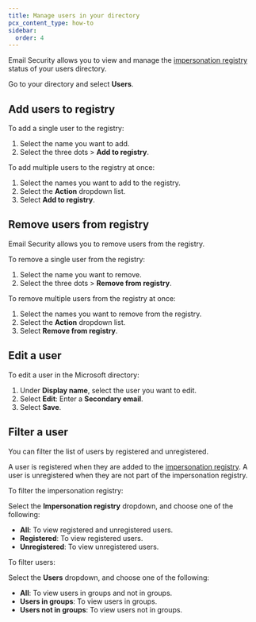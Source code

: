 ```yaml
---
title: Manage users in your directory
pcx_content_type: how-to
sidebar:
  order: 4
---
```


Email Security allows you to view and manage the [impersonation registry](/cloudflare-one/email-security/detection-settings/impersonation-registry/) status of your users directory.

Go to your directory and select **Users**.

## Add users to registry

To add a single user to the registry:

1. Select the name you want to add.
2. Select the three dots > **Add to registry**.

To add multiple users to the registry at once:

1. Select the names you want to add to the registry.
2. Select the **Action** dropdown list.
3. Select **Add to registry**.

## Remove users from registry

Email Security allows you to remove users from the registry.

To remove a single user from the registry:

1. Select the name you want to remove.
2. Select the three dots > **Remove from registry**.

To remove multiple users from the registry at once:

1. Select the names you want to remove from the registry.
2. Select the **Action** dropdown list.
3. Select **Remove from registry**.

## Edit a user

To edit a user in the Microsoft directory:

1. Under **Display name**, select the user you want to edit.
2. Select **Edit**: Enter a **Secondary email**.
3. Select **Save**.


## Filter a user

You can filter the list of users by registered and unregistered.

A user is registered when they are added to the [impersonation registry](/cloudflare-one/email-security/detection-settings/impersonation-registry/). A user is unregistered when they are not part of the impersonation registry.

To filter the impersonation registry:

Select the **Impersonation registry** dropdown, and choose one of the following:
   - **All**: To view registered and unregistered users.
   - **Registered**: To view registered users.
   - **Unregistered**: To view unregistered users.

To filter users:

Select the **Users** dropdown, and choose one of the following:
   - **All**: To view users in groups and not in groups.
   - **Users in groups**: To view users in groups.
   - **Users not in groups**: To view users not in groups.